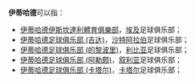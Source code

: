 '''伊蒂哈德'''可以指：

* [[伊蒂哈德伊斯坎達利體育俱樂部|伊蒂哈德伊斯坎達利體育俱樂部]]，[[埃及|埃及]]足球俱乐部；
* [[伊蒂哈德足球俱乐部_(吉达)|伊蒂哈德足球俱乐部 (吉达)]]，[[沙特阿拉伯|沙特阿拉伯]]足球俱乐部；
* [[伊蒂哈德足球俱乐部_(的黎波里)|伊蒂哈德足球俱乐部 (的黎波里)]]，[[利比亚|利比亚]]足球俱乐部；
* [[伊蒂哈德足球俱乐部_(阿勒颇)|伊蒂哈德足球俱乐部 (阿勒颇)]]，[[叙利亚|叙利亚]]足球俱乐部；
* [[伊蒂哈德足球俱乐部_(卡塔尔)|伊蒂哈德足球俱乐部 (卡塔尔)]]，[[卡塔尔|卡塔尔]]足球俱乐部；

{{Disambig|cat=组织机构消歧义}}